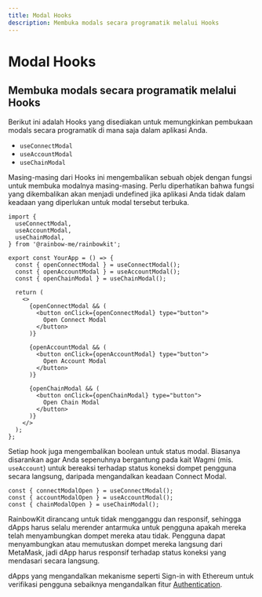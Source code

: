 ```yaml
---
title: Modal Hooks
description: Membuka modals secara programatik melalui Hooks
---
```


# Modal Hooks

## Membuka modals secara programatik melalui Hooks

Berikut ini adalah Hooks yang disediakan untuk memungkinkan pembukaan modals secara programatik di mana saja dalam aplikasi Anda.

-   `useConnectModal`
-   `useAccountModal`
-   `useChainModal`

Masing-masing dari Hooks ini mengembalikan sebuah objek dengan fungsi untuk membuka modalnya masing-masing. Perlu diperhatikan bahwa fungsi yang dikembalikan akan menjadi undefined jika aplikasi Anda tidak dalam keadaan yang diperlukan untuk modal tersebut terbuka.

```tsx
import {
  useConnectModal,
  useAccountModal,
  useChainModal,
} from '@rainbow-me/rainbowkit';

export const YourApp = () => {
  const { openConnectModal } = useConnectModal();
  const { openAccountModal } = useAccountModal();
  const { openChainModal } = useChainModal();

  return (
    <>
      {openConnectModal && (
        <button onClick={openConnectModal} type="button">
          Open Connect Modal
        </button>
      )}

      {openAccountModal && (
        <button onClick={openAccountModal} type="button">
          Open Account Modal
        </button>
      )}

      {openChainModal && (
        <button onClick={openChainModal} type="button">
          Open Chain Modal
        </button>
      )}
    </>
  );
};
```

Setiap hook juga mengembalikan boolean untuk status modal. Biasanya disarankan agar Anda sepenuhnya bergantung pada kait Wagmi (mis. `useAccount`) untuk bereaksi terhadap status koneksi dompet pengguna secara langsung, daripada mengandalkan keadaan Connect Modal.

```tsx
const { connectModalOpen } = useConnectModal();
const { accountModalOpen } = useAccountModal();
const { chainModalOpen } = useChainModal();
```

RainbowKit dirancang untuk tidak mengganggu dan responsif, sehingga dApps harus selalu merender antarmuka untuk pengguna apakah mereka telah menyambungkan dompet mereka atau tidak. Pengguna dapat menyambungkan atau memutuskan dompet mereka langsung dari MetaMask, jadi dApp harus responsif terhadap status koneksi yang mendasari secara langsung.

dApps yang mengandalkan mekanisme seperti Sign-in with Ethereum untuk verifikasi pengguna sebaiknya mengandalkan fitur [Authentication](/docs/authentication).
